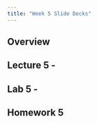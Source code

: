 ```yaml
---
title: "Week 5 Slide Decks"
---
```


## Overview



## Lecture 5 -



## Lab 5 - 



## Homework 5


